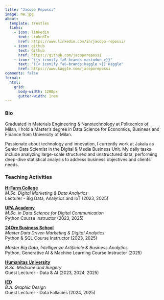 ```yaml
---
title: "Jacopo Repossi"
image: me.jpg
about:
  template: trestles
  links:
    - icon: linkedin
      text: LinkedIn
      href: https://www.linkedin.com/in/jacopo-repossi/
    - icon: github
      text: Github
      href: https://github.com/jacoporepossi
    - icon: "{{< iconify fa6-brands mastodon >}}"
      text: "{{< iconify fa6-brands:kaggle >}} Kaggle"
      href: https://www.kaggle.com/jacoporepossi
comments: false
format:
  html:
    grid:
      body-width: 1200px
      gutter-width: 1rem
---
```


### Bio
Graduated in Materials Engineering & Nanotechnology at Politecnico of Milan, I hold a Master's degree in Data Science for Economics, Business and Finance from University of Milan.

Passionate about technology and innovation, I currently work at Jakala as Senior Data Scientist in the Digital & Media Business Unit. My daily tasks include analyzing large-scale structured and unstructured data, performing deep-dive statistical analysis to address business objectives and clients' needs.

### Teaching Activities
**[H-Farm College](https://college.h-farm.com/percorsi-universitari/master-degree-digital-marketing-data-analytics/)**  
*M.Sc. Digital Marketing & Data Analytics*  
Lecturer - Big Data, Analytics and IoT (2023, 2025)

**[UPA Academy](https://www.upa.it/it/upa-academy/index.html)**  
*M.Sc. in Data Science for Digital Communication*  
Python Course Instructor (2023, 2025)

**[24Ore Business School](https://www.24orebs.com/)**  
*Master Data Driven Marketing & Digital Analytics*  
Python & SQL Course Instructor (2023, 2025)  

*Master Big Data, Intelligenza Artificiale & Business Analytics*  
Python, Generative AI & Machine Learning Course Instructor (2025)

**[Humanitas University](https://www.hunimed.eu/)**  
*B.Sc. Medicine and Surgery*  
Guest Lecturer - Data & AI (2023, 2024, 2025)

**[IED](https://www.ied.edu/)**  
*B.A. Graphic Design*  
Guest Lecturer - Data Fallacies (2024, 2025)
